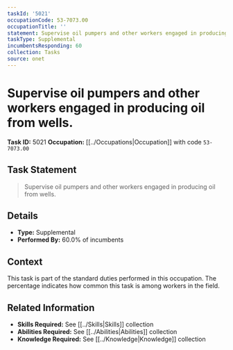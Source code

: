 ```yaml
---
taskId: '5021'
occupationCode: 53-7073.00
occupationTitle: ''
statement: Supervise oil pumpers and other workers engaged in producing oil from wells.
taskType: Supplemental
incumbentsResponding: 60
collection: Tasks
source: onet
---
```

# Supervise oil pumpers and other workers engaged in producing oil from wells.

**Task ID:** 5021
**Occupation:** [[../Occupations|Occupation]] with code `53-7073.00`

## Task Statement

> Supervise oil pumpers and other workers engaged in producing oil from wells.

## Details

- **Type:** Supplemental
- **Performed By:** 60.0% of incumbents

## Context

This task is part of the standard duties performed in this occupation. The percentage indicates how common this task is among workers in the field.

## Related Information

- **Skills Required:** See [[../Skills|Skills]] collection
- **Abilities Required:** See [[../Abilities|Abilities]] collection
- **Knowledge Required:** See [[../Knowledge|Knowledge]] collection
